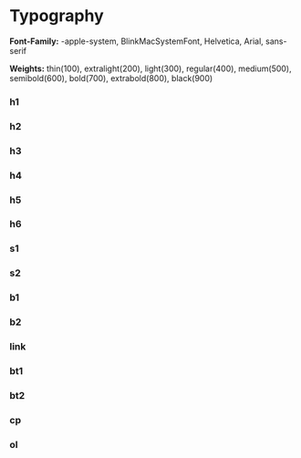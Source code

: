 

<Meta title="Design System/Typography" />

# Typography

**Font-Family:** -apple-system, BlinkMacSystemFont, Helvetica, Arial, sans-serif

**Weights:** thin(100), extralight(200), light(300), regular(400), medium(500), semibold(600), bold(700), extrabold(800), black(900)

### h1

<Typeset
  fontFamily={typography.family}
  fontSizes={[Number(typography.size.h1)]}
  fontWeight={typography.weight.semibold}
  sampleText={dummy.sampleText}
/>

### h2

<Typeset
  fontFamily={typography.family}
  fontSizes={[Number(typography.size.h2)]}
  fontWeight={typography.weight.semibold}
  sampleText={dummy.sampleText}
/>

### h3

<Typeset
  fontFamily={typography.family}
  fontSizes={[Number(typography.size.h3)]}
  fontWeight={typography.weight.semibold}
  sampleText={dummy.sampleText}
/>

### h4

<Typeset
  fontFamily={typography.family}
  fontSizes={[Number(typography.size.h4)]}
  fontWeight={typography.weight.semibold}
  sampleText={dummy.sampleText}
/>

### h5

<Typeset
  fontFamily={typography.family}
  fontSizes={[Number(typography.size.h5)]}
  fontWeight={typography.weight.semibold}
  sampleText={dummy.sampleText}
/>

### h6

<Typeset
  fontFamily={typography.family}
  fontSizes={[Number(typography.size.h6)]}
  fontWeight={typography.weight.semibold}
  sampleText={dummy.sampleText}
/>

### s1

<Typeset
  fontFamily={typography.family}
  fontSizes={[Number(typography.size.s1)]}
  fontWeight={typography.weight.regular}
  sampleText={dummy.sampleText}
/>

### s2

<Typeset
  fontFamily={typography.family}
  fontSizes={[Number(typography.size.s2)]}
  fontWeight={typography.weight.medium}
  sampleText={dummy.sampleText}
/>

### b1

<Typeset
  fontFamily={typography.family}
  fontSizes={[Number(typography.size.b1)]}
  fontWeight={typography.weight.regular}
  sampleText={dummy.sampleText}
/>

### b2

<Typeset
  fontFamily={typography.family}
  fontSizes={[Number(typography.size.b2)]}
  fontWeight={typography.weight.regular}
  sampleText={dummy.sampleText}
/>

### link

<Typeset
  fontFamily={typography.family}
  fontSizes={[Number(typography.size.link)]}
  fontWeight={typography.weight.regular}
  sampleText={dummy.sampleText}
/>

### bt1

<Typeset
  fontFamily={typography.family}
  fontSizes={[Number(typography.size.bt1)]}
  fontWeight={typography.weight.bold}
  sampleText={dummy.sampleText}
/>

### bt2

<Typeset
  fontFamily={typography.family}
  fontSizes={[Number(typography.size.bt2)]}
  fontWeight={typography.weight.bold}
  sampleText={dummy.sampleText}
/>

### cp

<Typeset
  fontFamily={typography.family}
  fontSizes={[Number(typography.size.cp)]}
  fontWeight={typography.weight.medium}
  sampleText={dummy.sampleText}
/>

### ol

<Typeset
  fontFamily={typography.family}
  fontSizes={[Number(typography.size.ol)]}
  fontWeight={typography.weight.regular}
  sampleText={dummy.sampleText}
/>
